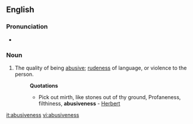 ==English==

===Pronunciation===
* {{IPA|/əˈbuːsɪvnəs/}}

===Noun===
{{en-noun|-}}

# The quality of being [[abusive]]; [[rudeness]] of language, or violence to the person.
#: '''Quotations'''
#:* Pick out mirth, like stones out of thy ground, Profaneness, filthiness, '''abusiveness''' - [[Herbert]]

[[it:abusiveness]]
[[vi:abusiveness]]